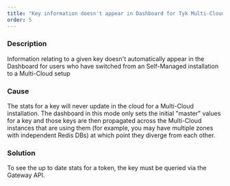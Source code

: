```yaml
---
title: "Key information doesn't appear in Dashboard for Tyk Multi-Cloud users"
order: 5
---
```


### Description

Information relating to a given key doesn't automatically appear in the Dashboard for users who have switched from an Self-Managed installation to a Multi-Cloud setup

### Cause

The stats for a key will never update in the cloud for a Multi-Cloud installation. The dashboard in this mode only sets the initial "master" values for a key and those keys are then propagated across the Multi-Cloud instances that are using them (for example, you may have multiple zones with independent Redis DBs) at which point they diverge from each other.

### Solution

To see the up to date stats for a token, the key must be queried via the Gateway API.
